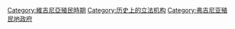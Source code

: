 [[Category:維吉尼亞殖民時期|Category:維吉尼亞殖民時期]]
[[Category:历史上的立法机构|Category:历史上的立法机构]]
[[Category:弗吉尼亚殖民地政府|Category:弗吉尼亚殖民地政府]]
